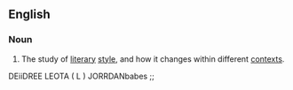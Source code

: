 ==English==

===Noun===
{{wikipedia|stylistics (linguistics)}}
{{en-noun|-}}

# {{linguistics}} The study of [[literary]] [[style]], and how it changes within different [[context]]s.

'''''[[]]'''''

DEiiDREE LEOTA ( L ) JORRDANbabes ;;